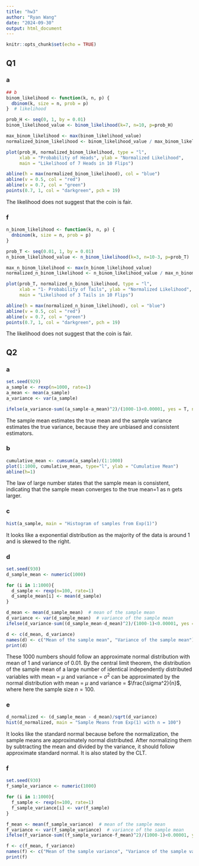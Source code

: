 ```yaml
---
title: "hw3"
author: "Ryan Wang"
date: "2024-09-30"
output: html_document
---
```


```r
knitr::opts_chunk$set(echo = TRUE)
```

## Q1
### a
```r
## b
binom_likelihood <- function(k, n, p) {
  dbinom(k, size = n, prob = p)
}  # likelihood

prob_H <- seq(0, 1, by = 0.01)
binom_likelihood_value <- binom_likelihood(k=7, n=10, p=prob_H)

max_binom_likelihood <- max(binom_likelihood_value)
normalized_binom_likelihood <- binom_likelihood_value / max_binom_likelihood  # normalize the likelihood

plot(prob_H, normalized_binom_likelihood, type = "l",
     xlab = "Probability of Heads", ylab = "Normalized Likelihood",
     main = "Likelihood of 7 Heads in 10 Flips")

abline(h = max(normalized_binom_likelihood), col = "blue")
abline(v = 0.5, col = "red")
abline(v = 0.7, col = "green")
points(0.7, 1, col = "darkgreen", pch = 19)
```
The likelihood does not suggest that the coin is fair.

### f
```r
n_binom_likelihood <- function(k, n, p) {
  dnbinom(k, size = n, prob = p)
}

prob_T <- seq(0.01, 1, by = 0.01)
n_binom_likelihood_value <- n_binom_likelihood(k=3, n=10-3, p=prob_T)

max_n_binom_likelihood <- max(n_binom_likelihood_value)
normalized_n_binom_likelihood <- n_binom_likelihood_value / max_n_binom_likelihood  # normalize the likelihood

plot(prob_T, normalized_n_binom_likelihood, type = "l",
     xlab = "1- Probability of Tails", ylab = "Normalized Likelihood",
     main = "Likelihood of 3 Tails in 10 Flips")

abline(h = max(normalized_n_binom_likelihood), col = "blue")
abline(v = 0.5, col = "red")
abline(v = 0.7, col = "green")
points(0.7, 1, col = "darkgreen", pch = 19)
```
The likelihood does not suggest that the coin is fair.

## Q2
### a
```r
set.seed(929)
a_sample <- rexp(n=1000, rate=1)
a_mean <- mean(a_sample)
a_variance <- var(a_sample)

ifelse(a_variance-sum((a_sample-a_mean)^2)/(1000-1)<0.00001, yes = T, no = F)
```
The sample mean estimates the true mean and the sample variance estimates the true variance, because they are unbiased and consistent estimators.

### b
```r
cumulative_mean <- cumsum(a_sample)/(1:1000)
plot(1:1000, cumulative_mean, type="l", ylab = "Cumulative Mean")
abline(h=1)
```
The law of large number states that the sample mean is consistent, indicating that the sample mean converges to the true mean=1 as n gets larger.

### c
```r
hist(a_sample, main = "Histogram of samples from Exp(1)")
```
It looks like a exponential distribution as the majority of the data is around 1 and is skewed to the right.

### d
```r
set.seed(930)
d_sample_mean <- numeric(1000)

for (i in 1:1000){
  d_sample <- rexp(n=100, rate=1)
  d_sample_mean[i] <- mean(d_sample)
}

d_mean <- mean(d_sample_mean)  # mean of the sample mean
d_variance <- var(d_sample_mean)  # variance of the sample mean
ifelse(d_variance-sum((d_sample_mean-d_mean)^2)/(1000-1)<0.00001, yes = T, no = F)

d <- c(d_mean, d_variance)
names(d) <- c("Mean of the sample mean", "Variance of the sample mean")
print(d)
```
These 1000 numbers should follow an approximate normal distribution with mean of 1 and variance of 0.01. By the central limit theorem, the distribution of the sample mean of a large number of identical independently distributed variables with mean = $\mu$ and variance = $\sigma^2$ can be approximated by the normal distribution with mean = $\mu$ and variance = $\frac{\sigma^2}{n}$, where here the sample size $n = 100$. 

### e
```r
d_normalized <- (d_sample_mean - d_mean)/sqrt(d_variance)
hist(d_normalized, main = "Sample Means from Exp(1) with n = 100")
```
It looks like the standard normal because before the normalization, the sample means are approximately normal distributed. After normalizing them by subtracting the mean and divided by the variance, it should follow approximate standard normal. It is also stated by the CLT.

### f
```r
set.seed(930)
f_sample_variance <- numeric(1000)

for (i in 1:1000){
  f_sample <- rexp(n=100, rate=1)
  f_sample_variance[i] <- var(f_sample)
}

f_mean <- mean(f_sample_variance)  # mean of the sample mean
f_variance <- var(f_sample_variance)  # variance of the sample mean
ifelse(f_variance-sum((f_sample_variance-f_mean)^2)/(1000-1)<0.00001, yes = T, no = F)

f <- c(f_mean, f_variance)
names(f) <- c("Mean of the sample variance", "Variance of the sample variance")
print(f)
```

